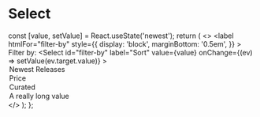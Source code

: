 
<Meta title="Select" component={Select} />

# Select

  const [value, setValue] = React.useState('newest');
  return (
    <>
      <label
        htmlFor="filter-by"
        style={{
          display: 'block',
          marginBottom: '0.5em',
        }}
      >
        Filter by:
      </label>
      <Select
        id="filter-by"
        label="Sort"
        value={value}
        onChange={(ev) => setValue(ev.target.value)}
      >
        <option value="newest">Newest Releases</option>
        <option value="price">Price</option>
        <option value="curated">Curated</option>
        <option value="long-value-here">A really long value</option>
      </Select>
    </>
  );
};

<Story name="Default">
  <ManagedSelect />
</Story>
